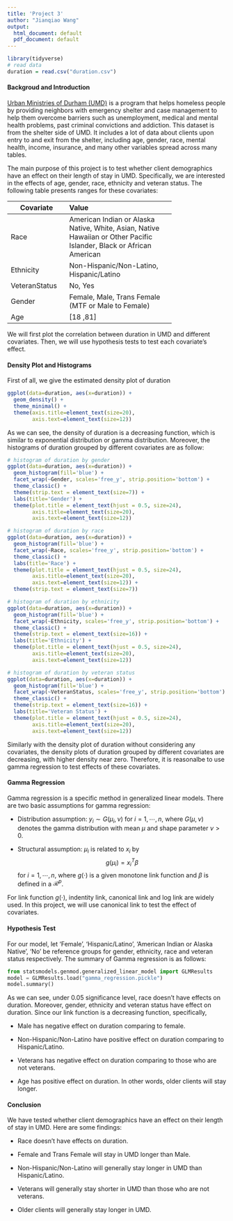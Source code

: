 ```yaml
---
title: 'Project 3'
author: "Jianqiao Wang"
output:
  html_document: default
  pdf_document: default
---
```

```r
library(tidyverse)
# read data
duration = read.csv("duration.csv")
```

#### Backgroud and Introduction
[Urban Ministries of Durham (UMD)](http://www.umdurham.org/) is a program that helps homeless people by providing neighbors with emergency shelter and case management to help them overcome barriers such as unemployment, medical and mental health problems, past criminal convictions and addiction.
This dataset is from the shelter side of UMD. It includes a lot of data about clients upon entry to and exit from the shelter, including age, gender, race, mental health, income, insurance, and many other variables spread across many tables.

The main purpose of this project is to test whether client demographics have an effect on their length of stay in UMD. Specifically, we are interested in the effects of age, gender, race, ethnicity and veteran status. The following table presents ranges for these covariates:

-----------------------------------------------------
Covariate     Value
---------     ---------------------------------------
Race          American Indian or Alaska Native, White, Asian, Native Hawaiian or Other Pacific Islander, Black or African American

Ethnicity     Non-Hispanic/Non-Latino, Hispanic/Latino

VeteranStatus     No, Yes

Gender        Female, Male, Trans Female (MTF or Male to Female)

Age           [18 ,81]
-----------------------------------------------------


We will first plot the correlation between duration in UMD and different covariates. Then, we will use hypothesis tests to test each covariate's effect.

#### Density Plot and Histograms
First of all, we give the estimated density plot of duration
```r
ggplot(data=duration, aes(x=duration)) +
  geom_density() +
  theme_minimal() +
  theme(axis.title=element_text(size=20),
        axis.text=element_text(size=12))
```
As we can see, the density of duration is a decreasing function, which is similar to exponential distribution or gamma distribution. Moreover, the histograms of duration grouped by different covariates are as follow:

```r
# histogram of duration by gender
ggplot(data=duration, aes(x=duration)) +
  geom_histogram(fill='blue') +
  facet_wrap(~Gender, scales='free_y', strip.position='bottom') +
  theme_classic() +
  theme(strip.text = element_text(size=7)) +
  labs(title='Gender') +
  theme(plot.title = element_text(hjust = 0.5, size=24), 
        axis.title=element_text(size=20),
        axis.text=element_text(size=12))

# histogram of duration by race
ggplot(data=duration, aes(x=duration)) +
  geom_histogram(fill='blue') +
  facet_wrap(~Race, scales='free_y', strip.position='bottom') +
  theme_classic() +
  labs(title='Race') +
  theme(plot.title = element_text(hjust = 0.5, size=24),
        axis.title=element_text(size=20),
        axis.text=element_text(size=12)) +
  theme(strip.text = element_text(size=7))
```

```r
# histogram of duration by ethnicity
ggplot(data=duration, aes(x=duration)) +
  geom_histogram(fill='blue') +
  facet_wrap(~Ethnicity, scales='free_y', strip.position='bottom') +
  theme_classic() +
  theme(strip.text = element_text(size=16)) +
  labs(title='Ethnicity') +
  theme(plot.title = element_text(hjust = 0.5, size=24),
        axis.title=element_text(size=20),
        axis.text=element_text(size=12))

# histogram of duration by veteran status
ggplot(data=duration, aes(x=duration)) +
  geom_histogram(fill='blue') +
  facet_wrap(~VeteranStatus, scales='free_y', strip.position='bottom') +
  theme_classic() +
  theme(strip.text = element_text(size=16)) +
  labs(title='Veteran Status') +
  theme(plot.title = element_text(hjust = 0.5, size=24),
        axis.title=element_text(size=20),
        axis.text=element_text(size=12))
```
Similarly with the density plot of duration without considering any covariates, the density plots of duration grouped by different covariates are decreasing, with higher density near zero. Therefore, it is reasonalbe to use gamma regression to test effects of these covariates.

#### Gamma Regression
Gamma regression is a specific method in generalized linear models. There are two basic assumptions for gamma regression:

* Distribution assumption: $y_i\sim G(\mu_i, \nu)$ for $i=1,\cdots,n$, where $G(\mu, \nu)$ denotes the gamma distribution with mean $\mu$ and shape parameter $\nu>0$.

* Structural assumption: $\mu_i$ is related to $x_i$ by $$g(\mu_i)=x_i^{T}\beta$$ for $i=1,\cdots,n$, where $g(\cdot)$ is a given monotone link function and $\beta$ is defined in a $\mathcal{R}^{p}$.

For link function $g(\cdot)$, indentity link, canonical link and log link are widely used. In this project, we will use canonical link to test the effect of covariates.

#### Hypothesis Test

For our model, let 'Female', 'Hispanic/Latino', 'American Indian or Alaska Native', 'No' be reference groups for gender, ethnicity, race and veteran status respectively. The summary of Gamma regression is as follows:

```python
from statsmodels.genmod.generalized_linear_model import GLMResults
model = GLMResults.load("gamma_regression.pickle")
model.summary()
```

As we can see, under 0.05 significance level, race doesn't have effects on duration. Moreover, gender, ethnicity and veteran status have effect on duration. Since our link function is a decreasing function, specifically,

* Male has negative effect on duration comparing to female.

* Non-Hispanic/Non-Latino have positive effect on duration comparing to Hispanic/Latino.

* Veterans has negative effect on duration comparing to those who are not veterans.

* Age has positive effect on duration. In other words, older clients will stay longer.

#### Conclusion

We have tested whether client demographics have an effect on their length of stay in UMD. Here are some findings:

* Race doesn't have effects on duration.

* Female and Trans Female will stay in UMD longer than Male.

* Non-Hispanic/Non-Latino will generally stay longer in UMD than Hispanic/Latino.

* Veterans will generally stay shorter in UMD than those who are not veterans.

* Older clients will generally stay longer in UMD.
